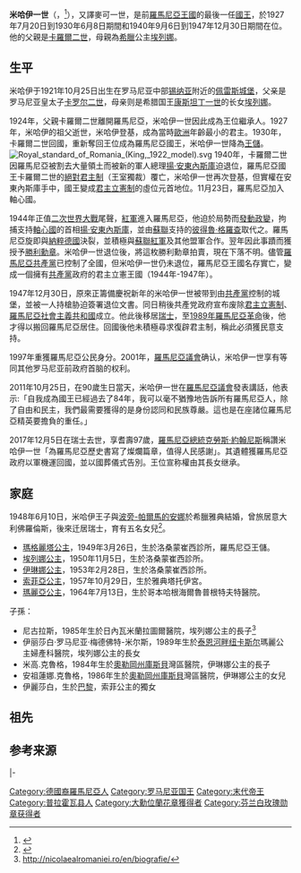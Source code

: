 {{Infobox royalty
| name         = 米哈伊一世
| image        = King Michael I of Romania by Emanuel Stoica.jpg
| image_size   = 250px
| succession   = {{flag|羅馬尼亞王國}}國王
| reign        = 1927年7月20日-1930年6月8日（{{age in years and days|1927|7|20|1930|6|8|age=no}}）
| reign-type   = 第一次在位
| coronation   = 1927年7月20日（5歲）
| predecessor  = [[斐迪南一世_(羅馬尼亞)|斐迪南一世]]
| successor    = [[卡羅爾二世|卡羅爾二世]]
| reign1       = 1940年9月6日-1947年12月30日（{{age in years and days|1940|9|6|1947|12|30|age=no}}）
| reign-type1  = 第二次在位
| coronation1  = 1940年9月6日（18歲）
| predecessor1 = [[卡羅爾二世|卡羅爾二世]]
| succession2  = 羅馬尼亞王室家族首領
| reign2       = 1947年12月30日-2017年12月5日（{{age in years and days|1940|12|30|2017|12|9|age=no}}）
| reign-type2  = 在位
| successor2   = [[瑪格麗塔公主_(羅馬尼亞)|瑪格麗塔]]
| birth_date   = {{birth date|1921|10|25}}
| birth_place  = {{flag|Kingdom of Romania}}[[錫納亞|錫納亞]][[佩莱什城堡|佩莱什城堡]]
| death_date   = {{death date and age|2017|12|5|1921|10|25}}
| death_place  = {{flag|瑞士}}[[欧博讷_(沃州)|欧博讷]]<ref>{{Cite news |url=http://www.ibtimes.co.uk/king-michael-romania-dead-last-romanian-monarch-cousin-queen-dies-aged-96-1650233 |title=King Michael of Romania dead: Last Romanian monarch and cousin of the Queen dies aged 96 |last=Palmer |first=Ewan |date=2017-12-05 |newspaper=International Business Times UK |accessdate=2017-12-05}}</ref>
| burial_place = {{ROM}}[[阿爾傑什河畔庫爾泰亞|阿爾傑什河畔庫爾泰亞]]
| spouse       = {{marriage|[[波旁-帕爾馬的安娜|波旁-帕爾馬的安娜]]|1948|2016|end=妻逝}}
| issue        = [[瑪格麗塔公主_(羅馬尼亞)|瑪格麗塔公主]]<br>[[埃列娜公主_(罗马尼亚)|埃列娜公主]]<br>[[伊琳娜公主_(羅馬尼亞)|伊琳娜公主]]<br>[[索菲亞公主_(羅馬尼亞)|索菲亞公主]]<br>[[羅馬尼亞的瑪麗亞_(1964)|瑪麗亞公主]]
| house        = [[霍亨索倫王朝|霍亨索倫王朝]]
| father       = [[卡羅爾二世|卡羅爾二世]]<ref name="NYT"/>
| mother       = [[埃列娜_(希臘)|希臘的埃列娜]]<ref name="NYT"/>
| signature    = Michael of Romania Signature.svg
}}
'''米哈伊一世'''（{{lang-ro|'''Mihai I'''}}，{{bd|1921年|10月25日|2017年|12月5日|catIdx=M}}<ref name="NYT">{{Cite news |url=https://www.nytimes.com/2017/12/05/obituaries/king-michael-romania-dead.html |title=King Michael of Romania Is Dead at 96 |last=Martin |first=Douglas |date=2017-12-05 |newspaper=The New York Times |accessdate=2017-12-05 |archive-date=2019-04-11 |archive-url=https://web.archive.org/web/20190411005344/https://www.nytimes.com/2017/12/05/obituaries/king-michael-romania-dead.html |dead-url=no }}</ref>），又譯麥可一世，是前[[羅馬尼亞王國|羅馬尼亞王國]]的最後一任[[國王|國王]]，於1927年7月20日到1930年6月8日期間和1940年9月6日到1947年12月30日期間在位。他的父親是[[卡羅爾二世|卡羅爾二世]]，母親為[[希臘|希臘]]公主[[埃列娜|埃列娜]]。

== 生平 ==
米哈伊于1921年10月25日出生在罗马尼亚中部[[锡纳亚|锡纳亚]]附近的[[佩雷斯城堡|佩雷斯城堡]]，父亲是罗马尼亚皇太子[[卡罗尔二世|卡罗尔二世]]，母亲则是希腊国王[[康斯坦丁一世_(希腊)|康斯坦丁一世]]的长女[[埃列娜|埃列娜]]。

1924年，父親卡羅爾二世離開羅馬尼亞，米哈伊一世因此成為王位繼承人。1927年，米哈伊的祖父逝世，米哈伊登基，成為當時[[歐洲|歐洲]]年齡最小的君主。1930年，卡羅爾二世回國，重新奪回王位成為羅馬尼亞國王，米哈伊一世降為[[王儲|王儲]]。
[[File:Royal_standard_of_Romania_(King,_1922_model).svg|thumb]]
1940年，卡羅爾二世因羅馬尼亞被割去大量領土而被新的軍人總理[[揚·安東內斯庫|揚·安東內斯庫]]迫退位，羅馬尼亞國王卡羅爾二世的[[絕對君主制|絕對君主制]]（王室獨裁）覆亡，米哈伊一世再次登基，但實權在安東內斯庫手中，國王變成[[君主立憲制|君主立憲制]]的虛位元首地位。11月23日，羅馬尼亞加入軸心國。

1944年正值[[二次世界大戰|二次世界大戰]]尾聲，[[紅軍|紅軍]]進入羅馬尼亞，他迫於局勢而[[1944年羅馬尼亞政變|發動政變]]，拘捕支持[[軸心國|軸心國]]的首相[[揚·安東內斯庫|揚·安東內斯庫]]，並由[[蘇聯|蘇聯]]支持的[[彼得魯·格羅查|彼得魯·格羅查]]取代之。羅馬尼亞旋即與[[納粹德國|納粹德國]]決裂，並積極與[[蘇聯紅軍|蘇聯紅軍]]及其他盟軍合作。翌年因此事蹟而獲授予[[勝利勳章|勝利勳章]]。米哈伊一世退位後，將這枚勝利勳章拍賣，現在下落不明。儘管[[羅馬尼亞共產黨|羅馬尼亞共產黨]]已控制了全國，但米哈伊一世仍未退位，羅馬尼亞王國名存實亡，變成一個擁有[[共產黨|共產黨]]政府的君主立憲王國（1944年-1947年）。

1947年12月30日，原來正籌備慶祝新年的米哈伊一世被带到由[[羅馬尼亞共產黨|共產黨]]控制的城堡，並被一人持槍胁迫簽署退位文書。同日稍後共產党政府宣布废除[[君主立憲制|君主立憲制]]、[[羅馬尼亞社會主義共和國|羅馬尼亞社會主義共和國]]成立。他此後移居[[瑞士|瑞士]]，至[[1989年羅馬尼亞革命|1989年羅馬尼亞革命]]後，他才得以搬回羅馬尼亞居住。回國後他未積極尋求復辟君主制，稱此必須獲民意支持。

1997年重獲羅馬尼亞公民身分。2001年，[[羅馬尼亞議會|羅馬尼亞議會]]确认，米哈伊一世享有等同其他罗马尼亚前政府首脑的权利。

2011年10月25日，在90歲生日當天，米哈伊一世在[[羅馬尼亞議會|羅馬尼亞議會]]發表講話，他表示:「自我成為國王已經過去了84年，我可以毫不猶豫地告訴所有羅馬尼亞人，除了自由和民主，我們最需要獲得的是身份認同和民族尊嚴。這也是在座諸位羅馬尼亞精英要擔負的重任。」

2017年12月5日在瑞士去世，享耆壽97歲，[[羅馬尼亞總統|羅馬尼亞總統]][[克勞斯·約翰尼斯|克勞斯·約翰尼斯]]稱讚米哈伊一世「為羅馬尼亞歷史書寫了燦爛篇章，值得人民感謝」。其遺體獲羅馬尼亞政府以軍機運回國，並以國葬儀式告別。王位宣称權由其長女继承。

== 家庭 ==
1948年6月10日，米哈伊王子與[[波旁-帕爾馬的安娜|波旁-帕爾馬的安娜]]於希臘雅典結婚，曾旅居意大利佛羅倫斯，後來迁居瑞士，育有五名女兒<ref>{{Cite web |url=http://www.oocities.org/henrivanoene/genromania.html |title=存档副本 |accessdate=2019-12-13 |archive-date=2015-02-21 |archive-url=https://web.archive.org/web/20150221155858/http://www.oocities.org/henrivanoene/genromania.html |dead-url=no }}</ref>。

* [[瑪格麗塔_(羅馬尼亞)|瑪格麗塔公主]]，1949年3月26日，生於洛桑蒙崔西診所，羅馬尼亞王儲。
* [[埃列娜公主_(羅馬尼亞)|埃列娜公主]]，1950年11月5日，生於洛桑蒙崔西診所。
* [[伊琳娜公主_(羅馬尼亞)|伊琳娜公主]]，1953年2月28日，生於洛桑蒙崔西診所。
* [[索菲亞公主_(羅馬尼亞)|索菲亞公主]]，1957年10月29日，生於雅典塔托伊宮。
* [[羅馬尼亞的瑪麗亞_(1964)|瑪麗亞公主]]，1964年7月13日，生於哥本哈根海爾魯普根特夫特醫院。

子孫：
*尼古拉斯，1985年生於日內瓦米蘭拉圖爾醫院，埃列娜公主的長子<ref>http://nicolaealromaniei.ro/en/biografie/</ref>
*伊丽莎白·罗马尼亚·梅德佛特-米尔斯，1989年生於[[泰恩河畔纽卡斯尔|泰恩河畔纽卡斯尔]]瑪麗公主婦產科醫院，埃列娜公主的長女
*米高.克魯格，1984年生於[[奧勒岡州|奧勒岡州]][[庫斯貝|庫斯貝]]灣區醫院，伊琳娜公主的長子
*安祖蓮娜.克魯格，1986年生於[[奧勒岡州|奧勒岡州]][[庫斯貝|庫斯貝]]灣區醫院，伊琳娜公主的女兒
*伊麗莎白，生於[[巴黎|巴黎]]，索菲公主的獨女

==祖先==
{{Ahnentafel top|先祖}}<center>
{{ahnentafel-compact5
|style = font-size: 85%;
|boxstyle_1=background-color: #fcc;
|boxstyle_2=background-color: #fb9;
|boxstyle_3=background-color: #ffc;
|boxstyle_4=background-color: #bfc;
|boxstyle_5=background-color: #9fe;
|1= '''羅馬尼亞國王米哈伊一世'''
|2= '''父：'''羅馬尼亞國王[[卡羅爾二世|卡羅爾二世]]
|3= '''母：'''希臘的[[埃列娜_(希臘)|埃列娜公主]]
|4= '''祖父：'''羅馬尼亞國王[[斐迪南一世_(羅馬尼亞)|斐迪南一世]]
|5= '''祖母：'''羅馬尼亞王后[[瑪麗_(愛丁堡)|瑪麗]]
|6= '''外祖父：'''希臘人的國王[[康斯坦丁一世_(希臘)|康斯坦丁一世]]
|7= '''外祖母：'''希臘人的王后[[索菲_(普魯士公主)|索菲]]
|8= '''曾祖父：'''霍亨索倫親王[[利奧波德_(霍亨索倫)|利奧波德]]
|9= '''曾祖母：'''葡萄牙的[[葡萄牙的安東妮亞|安東妮亞公主]]
|10= '''外曾祖父：'''薩克森-科堡-哥達公爵[[阿爾弗雷德_(薩克森-科堡-哥達公爵)|阿爾弗雷德]]
|11= '''外曾祖母：'''公爵夫人[[瑪麗亞·亞歷山德洛芙娜_(俄羅斯)|瑪麗亞·亞歷山德洛芙娜]]
|12= '''外曾祖父：'''希臘人的國王[[喬治一世_(希臘)|喬治一世]]
|13= '''外曾祖母：'''希臘人的王后[[奧爾嘉·康斯坦丁諾芙娜|奧爾嘉·康斯坦丁諾芙娜]]
|14= '''外曾祖父：'''德意志皇帝[[腓特烈三世_(德國)|腓特烈三世]]
|15= '''外曾祖母：'''德意志皇后[[維多利亞長公主|維多利亞]]
|16= '''高祖父：'''霍亨索倫親王[[卡爾·安東_(霍亨索倫)|卡爾·安東]]
|17= '''高祖母：'''霍亨索倫親王妃[[巴登的約瑟芬|約瑟芬]]
|18= '''外高祖父：'''葡萄牙國王[[斐迪南二世_(葡萄牙)|斐迪南二世]]
|19= '''外高祖母：'''葡萄牙女王[[瑪麗亞二世_(葡萄牙)|瑪麗亞二世]]
|20= '''外高祖父：'''英國王夫[[阿爾伯特親王|阿爾伯特親王]]
|21= '''外高祖母：'''英國[[維多利亞女王|維多利亞女王]]
|22= '''外高祖父：'''俄羅斯沙皇[[亞歷山大二世_(俄國)|亞歷山大二世]]
|23= '''外高祖母：'''俄羅斯皇后[[瑪麗亞·亞歷山德羅芙娜皇后|瑪麗亞·亞歷山德羅芙娜]]
|24= '''外高祖父：'''丹麥國王[[克里斯蒂安九世|克里斯蒂安九世]]
|25= '''外高祖母：'''丹麥王后[[露易絲_(黑森-卡塞爾)|露易絲]]
|26= '''外高祖父：'''俄羅斯的[[康斯坦丁·尼古拉耶維奇|康斯坦丁·尼古拉耶維奇大公]]
|27= '''外高祖母：'''大公夫人[[亞歷山德拉·約瑟福芙娜|亞歷山德拉·約瑟福芙娜]]
|28= '''外高祖父：'''德意志皇帝[[威廉一世_(德國)|威廉一世]]
|29= '''外高祖母：'''德意志皇后[[奥古斯塔_(薩克森-魏瑪-艾森納赫)|奧古斯塔]]
|30= '''外高祖父：'''英國王夫阿爾伯特親王（同上）
|31= '''外高祖母：'''英國維多利亞女王（同上）
}}</center>
{{ahnentafel bottom}}

==参考来源 ==
{{reflist}}

{{S-start}}
{{S-hou|{{le|罗马尼亚王室|Romanian royal family}}|1921年|10月25日|2017年|12月5日}}
{{S-reg}}
{{S-bef|before=[[斐迪南一世_(羅馬尼亞)|斐迪南一世]]}}
{{S-ttl|title=[[罗马尼亚国王|罗马尼亚国王]]|years=1927年7月20日－1930年6月8日}}
{{S-aft|after=[[卡羅爾二世|卡羅爾二世]]}}
{{S-bef|before=[[卡羅爾二世|卡羅爾二世]]}}
{{S-ttl|title=[[罗马尼亚国王|罗马尼亚国王]]|years=1940年9月6日－1947年12月30日}}
{{S-non|reason=[[罗马尼亚社会主义共和国|君主制废除]]}}
{{S-pre}}
|-
{{S-non|reason=[[罗马尼亚社会主义共和国|君主制废除]]}}
{{s-tul|title=[[罗马尼亚国王|罗马尼亚国王]]|years=1947年12月30日－2017年12月5日|reason=1947年[[罗马尼亚社会主义共和国|罗马尼亚社会主义共和国]]成立，废除君主制}}
{{s-aft|after=[[玛格丽塔公主_(罗马尼亚)|玛格丽塔]]}}
{{S-end}}

{{羅馬尼亞元帥}}
{{Authority control}}
{{DEFAULTSORT: Mihai}}
[[Category:德國裔羅馬尼亞人|Category:德國裔羅馬尼亞人]]
[[Category:罗马尼亚国王|Category:罗马尼亚国王]]
[[Category:末代帝王|Category:末代帝王]]
[[Category:普拉霍瓦县人|Category:普拉霍瓦县人]]
[[Category:大勳位蘭花章獲得者|Category:大勳位蘭花章獲得者]]
[[Category:芬兰白玫瑰勋章获得者|Category:芬兰白玫瑰勋章获得者]]